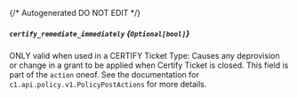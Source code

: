 {/* Autogenerated DO NOT EDIT  */}
##### `certify_remediate_immediately` *{`Optional[bool]`}*
ONLY valid when used in a CERTIFY Ticket Type:
 Causes any deprovision or change in a grant to be applied when Certify Ticket is closed.
This field is part of the `action` oneof.
See the documentation for `c1.api.policy.v1.PolicyPostActions` for more details.


